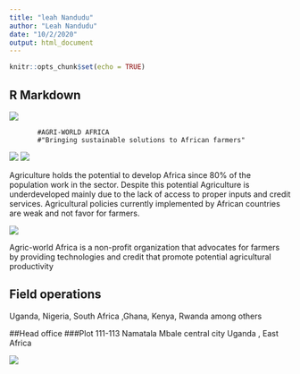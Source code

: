 ```yaml
---
title: "leah Nandudu"
author: "Leah Nandudu"
date: "10/2/2020"
output: html_document
---
```


```r
knitr::opts_chunk$set(echo = TRUE)
```

## R Markdown
![](~/Desktop/des/digital_agriculture-africa-me.jpg)

           #AGRI-WORLD AFRICA
           #"Bringing sustainable solutions to African farmers"

![](~/Desktop/des/afr-public-spending-priorities-for-african-agriculture-productivity-growth-feature-780x439.jpg)
![](~/Desktop/des/Kenyan-farmer-picks-tea-MAIN.jpg)


Agriculture holds the potential to develop Africa since 80% of the population work in the sector. Despite this potential Agriculture is underdeveloped mainly due to the lack of access to proper inputs and credit services. Agricultural policies currently implemented by African countries are weak and not favor for farmers. 

![](~/Desktop/des/image-20150918-17701-mfm9vy.jpg)

Agric-world Africa is a non-profit organization that advocates for farmers by providing technologies and credit that promote potential agricultural productivity 

## Field operations
Uganda, Nigeria, South Africa ,Ghana, Kenya, Rwanda among others 

##Head office 
    ###Plot 111-113 Namatala 
    Mbale central city 
    Uganda , East Africa 
    
![](~/Desktop/des/TELEMMGLPICT000209310879_trans_NvBQzQNjv4BqpVlberWd9EgFPZtcLiMQfy2dmClwgbjjulYfPTELibA.jpeg)    
    
    

